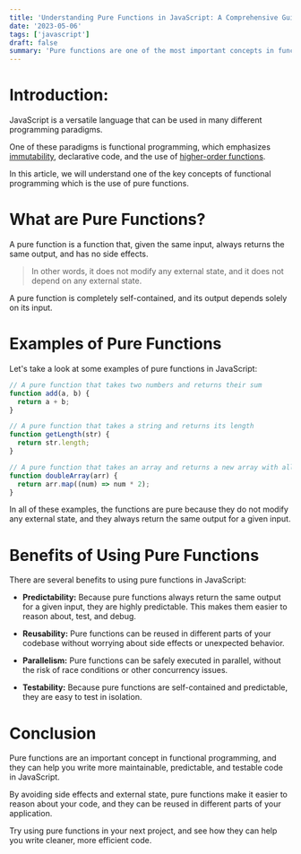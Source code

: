 ```yaml
---
title: 'Understanding Pure Functions in JavaScript: A Comprehensive Guide'
date: '2023-05-06'
tags: ['javascript']
draft: false
summary: 'Pure functions are one of the most important concepts in functional programming. In JavaScript, they play a critical role in creating maintainable and predictable code. In this article, we will explore what pure functions are and how they work in JavaScript, along with some code examples.'
---
```


# Introduction:

JavaScript is a versatile language that can be used in many different programming paradigms.

One of these paradigms is functional programming, which emphasizes [immutability](/blog/the-power-of-immutability-in-javascript/), declarative code, and the use of [higher-order functions](/blog/demystifying-higher-order-functions-in-javascript/).

In this article, we will understand one of the key concepts of functional programming which is the use of pure functions.

# What are Pure Functions?

A pure function is a function that, given the same input, always returns the same output, and has no side effects.

> In other words, it does not modify any external state, and it does not depend on any external state.

A pure function is completely self-contained, and its output depends solely on its input.

# Examples of Pure Functions

Let's take a look at some examples of pure functions in JavaScript:

```javascript
// A pure function that takes two numbers and returns their sum
function add(a, b) {
  return a + b;
}

// A pure function that takes a string and returns its length
function getLength(str) {
  return str.length;
}

// A pure function that takes an array and returns a new array with all the elements doubled
function doubleArray(arr) {
  return arr.map((num) => num * 2);
}
```

In all of these examples, the functions are pure because they do not modify any external state, and they always return the same output for a given input.

# Benefits of Using Pure Functions

There are several benefits to using pure functions in JavaScript:

- **Predictability:** Because pure functions always return the same output for a given input, they are highly predictable. This makes them easier to reason about, test, and debug.

- **Reusability:** Pure functions can be reused in different parts of your codebase without worrying about side effects or unexpected behavior.

- **Parallelism:** Pure functions can be safely executed in parallel, without the risk of race conditions or other concurrency issues.

- **Testability:** Because pure functions are self-contained and predictable, they are easy to test in isolation.

# Conclusion

Pure functions are an important concept in functional programming, and they can help you write more maintainable, predictable, and testable code in JavaScript.

By avoiding side effects and external state, pure functions make it easier to reason about your code, and they can be reused in different parts of your application.

Try using pure functions in your next project, and see how they can help you write cleaner, more efficient code.
